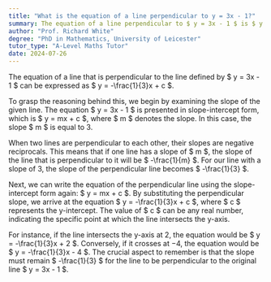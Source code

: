 ```yaml
---
title: "What is the equation of a line perpendicular to y = 3x - 1?"
summary: The equation of a line perpendicular to $ y = 3x - 1 $ is $ y = -\frac{1}{3}x + c $.
author: "Prof. Richard White"
degree: "PhD in Mathematics, University of Leicester"
tutor_type: "A-Level Maths Tutor"
date: 2024-07-26
---
```


The equation of a line that is perpendicular to the line defined by $ y = 3x - 1 $ can be expressed as $ y = -\frac{1}{3}x + c $.

To grasp the reasoning behind this, we begin by examining the slope of the given line. The equation $ y = 3x - 1 $ is presented in slope-intercept form, which is $ y = mx + c $, where $ m $ denotes the slope. In this case, the slope $ m $ is equal to $3$.

When two lines are perpendicular to each other, their slopes are negative reciprocals. This means that if one line has a slope of $ m $, the slope of the line that is perpendicular to it will be $ -\frac{1}{m} $. For our line with a slope of $3$, the slope of the perpendicular line becomes $ -\frac{1}{3} $.

Next, we can write the equation of the perpendicular line using the slope-intercept form again: $ y = mx + c $. By substituting the perpendicular slope, we arrive at the equation $ y = -\frac{1}{3}x + c $, where $ c $ represents the y-intercept. The value of $ c $ can be any real number, indicating the specific point at which the line intersects the y-axis.

For instance, if the line intersects the y-axis at $2$, the equation would be $ y = -\frac{1}{3}x + 2 $. Conversely, if it crosses at $-4$, the equation would be $ y = -\frac{1}{3}x - 4 $. The crucial aspect to remember is that the slope must remain $ -\frac{1}{3} $ for the line to be perpendicular to the original line $ y = 3x - 1 $.
    